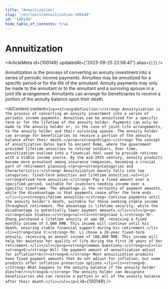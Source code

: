 ```yaml
---
title: "Annuitization"
slug: "/en/learn/annuitization-100149"
id: "100149"
hide_table_of_contents: true
---
```



# Annuitization

<ArticleMeta id={100149} updatedAt={'2023-09-25 22:58:47'} alias={`[]`} />
<div className='border-solid border-b border-t-0 my-4 border-[var(--ifm-color-gray-300)]' />

Annuitization is the process of converting an annuity investment into a series of periodic income payments. Annuities may be annuitized for a specific period or for the life of the annuitant. Annuity payments may only be made to the annuitant or to the annuitant and a surviving spouse in a joint life arrangement. Annuitants can arrange for beneficiaries to receive a portion of the annuity balance upon their death.

<AIContent content={`<p><strong>Definition:</strong> Annuityization is the process of converting an annuity investment into a series of periodic income payments. Annuities can be annuitized for a specific term or for the lifetime of the annuity holder. Payments can only be made to the annuity holder or, in the case of joint life arrangements, to the annuity holder and their surviving spouse. The annuity holder can arrange for beneficiaries to receive a portion of the annuity balance after their death.</p><p><strong>Origin:</strong> The concept of annuitization dates back to ancient Rome, where the government provided lifetime annuities to retired soldiers. Over time, annuitization evolved into a financial tool used to provide retirees with a stable income source. By the mid-20th century, annuity products became more prevalent among insurance companies, becoming a crucial part of retirement planning.</p><p><strong>Categories and Characteristics:</strong> Annuityization mainly falls into two categories: fixed-term annuities and lifetime annuities.<ul><li><strong>Fixed-term annuities:</strong> Pay a fixed amount over a specified period, suitable for investors needing income over a specific timeframe. The advantage is the certainty of payment amounts, while the disadvantage is that payments cease after the term ends.</li><li><strong>Lifetime annuities:</strong> Continue payments until the annuity holder's death, suitable for those seeking stable income throughout retirement. The advantage is lifetime security, while the disadvantage is potentially lower payment amounts.</li></ul></p><p><strong>Case Studies:</strong><ul><li><strong>Case 1:</strong> Mr. Zhang purchased a lifetime annuity at age 60, receiving a fixed monthly income of 5,000 RMB. This income will continue until his death, ensuring stable financial support during his retirement.</li><li><strong>Case 2:</strong> Ms. Li chose a 20-year fixed-term annuity, receiving an annual income of 100,000 RMB. This income will help her maintain her quality of life during the first 20 years of her retirement.</li></ul></p><p><strong>Common Questions:</strong><ul><li><strong>Q:</strong> Will the payment amount of annuitization adjust for inflation?<br/><strong>A:</strong> Most annuitization products have fixed payment amounts that do not adjust for inflation, but some products offer inflation protection options.</li><li><strong>Q:</strong> What happens to the annuity balance if the annuity holder dies?<br/><strong>A:</strong> The annuity holder can designate beneficiaries who can receive a portion or all of the annuity balance after their death.</li></ul></p>`} id={100149} />
